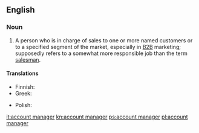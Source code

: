 ==English==

===Noun===
{{en-noun}}

# {{lb|en|business}} A person who is in charge of sales to one or more named customers or to a specified segment of the market, especially in [[B2B]] marketing; supposedly refers to a somewhat more responsible job than the term [[salesman]].

====Translations====
{{trans-top|person in charge of sales}}
* Finnish: {{t|fi|yhteyspäällikkö}}
* Greek: {{t|el|υπεύθυνος διαχείρισης λογαριασμών|m|sc=Grek}}
{{trans-mid}}
* Polish: {{t+|pl|opiekun klienta|m}}
{{trans-bottom}}

[[it:account manager]]
[[kn:account manager]]
[[ps:account manager]]
[[pl:account manager]]